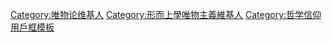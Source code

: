 {{Userbox
| border-c = blue
| border-s = 1
| id       = 形而上學
| id-c     = #ffffff
| id-fc    = #3333ff
| id-s     = 14
| info     = 這個用戶是'''[[形而上學]][[唯物主義]]'''者。
| info-c   = #ff69b4
| info-fc  = #ff
| info-s   = 10
}}

<includeonly>[[Category:唯物论维基人]]
[[Category:形而上學唯物主義維基人]]</includeonly>
<noinclude>[[Category:哲学信仰用戶框模板]]</noinclude>